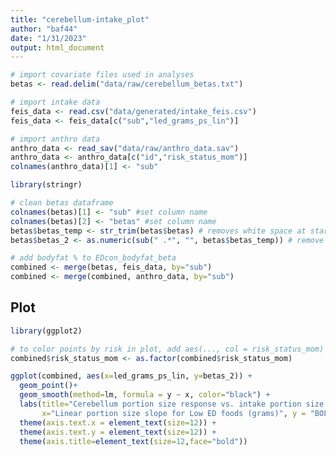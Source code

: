 ```yaml
---
title: "cerebellum-intake_plot"
author: "baf44"
date: "1/31/2023"
output: html_document
---
```


```r

# import covariate files used in analyses
betas <- read.delim("data/raw/cerebellum_betas.txt")

# import intake data
feis_data <- read.csv("data/generated/intake_feis.csv")
feis_data <- feis_data[c("sub","led_grams_ps_lin")]

# import anthro data
anthro_data <- read_sav("data/raw/anthro_data.sav")
anthro_data <- anthro_data[c("id","risk_status_mom")]
colnames(anthro_data)[1] <- "sub"
```


```r
library(stringr)

# clean betas dataframe
colnames(betas)[1] <- "sub" #set column name
colnames(betas)[2] <- "betas" #set column name
betas$betas_temp <- str_trim(betas$betas) # removes white space at start of string
betas$betas_2 <- as.numeric(sub(" .*", "", betas$betas_temp)) # remove everything every " ", make numeric

# add bodyfat % to EDcon_bodyfat_beta 
combined <- merge(betas, feis_data, by="sub")
combined <- merge(combined, anthro_data, by="sub")
```

## Plot

```r
library(ggplot2)

# to color points by risk in plot, add aes(..., col = risk_status_mom)
combined$risk_status_mom <- as.factor(combined$risk_status_mom)

ggplot(combined, aes(x=led_grams_ps_lin, y=betas_2)) + 
  geom_point()+
  geom_smooth(method=lm, formula = y ~ x, color="black") +
  labs(title="Cerebellum portion size response vs. intake portion size response",
       x="Linear portion size slope for Low ED foods (grams)", y = "BOLD response to Large - Small Low ED foods") + 
  theme(axis.text.x = element_text(size=12)) +
  theme(axis.text.y = element_text(size=12)) +
  theme(axis.title=element_text(size=12,face="bold"))

```

